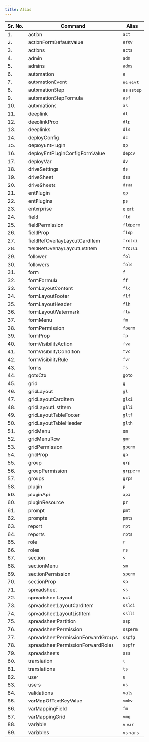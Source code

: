```yaml
---
title: Alias
---
```


| Sr. No. | Command | Alias |
| --- | --- | --- |
| 1. | action | `act`  |
| 2. | actionFormDefaultValue | `afdv`  |
| 3. | actions | `acts`  |
| 4. | admin | `adm`  |
| 5. | admins | `adms`  |
| 6. | automation | `a`  |
| 7. | automationEvent | `ae` `aevt`  |
| 8. | automationStep | `as` `astep`  |
| 9. | automationStepFormula | `asf`  |
| 10. | automations | `as`  |
| 11. | deeplink | `dl`  |
| 12. | deeplinkProp | `dlp`  |
| 13. | deeplinks | `dls`  |
| 14. | deployConfig | `dc`  |
| 15. | deployEntPlugin | `dp`  |
| 16. | deployEntPluginConfigFormValue | `depcv`  |
| 17. | deployVar | `dv`  |
| 18. | driveSettings | `ds`  |
| 19. | driveSheet | `dss`  |
| 20. | driveSheets | `dsss`  |
| 21. | entPlugin | `ep`  |
| 22. | entPlugins | `ps`  |
| 23. | enterprise | `e` `ent`  |
| 24. | field | `fld`  |
| 25. | fieldPermission | `fldperm`  |
| 26. | fieldProp | `fldp`  |
| 27. | fieldRefOverlayLayoutCardItem | `frolci`  |
| 28. | fieldRefOverlayLayoutListItem | `frolli`  |
| 29. | follower | `fol`  |
| 30. | followers | `fols`  |
| 31. | form | `f`  |
| 32. | formFormula | `ff`  |
| 33. | formLayoutContent | `flc`  |
| 34. | formLayoutFooter | `flf`  |
| 35. | formLayoutHeader | `flh`  |
| 36. | formLayoutWatermark | `flw`  |
| 37. | formMenu | `fm`  |
| 38. | formPermission | `fperm`  |
| 39. | formProp | `fp`  |
| 40. | formVisibilityAction | `fva`  |
| 41. | formVisibilityCondition | `fvc`  |
| 42. | formVisibilityRule | `fvr`  |
| 43. | forms | `fs`  |
| 44. | gotoCtx | `goto`  |
| 45. | grid | `g`  |
| 46. | gridLayout | `gl`  |
| 47. | gridLayoutCardItem | `glci`  |
| 48. | gridLayoutListItem | `glli`  |
| 49. | gridLayoutTableFooter | `gltf`  |
| 50. | gridLayoutTableHeader | `glth`  |
| 51. | gridMenu | `gm`  |
| 52. | gridMenuRow | `gmr`  |
| 53. | gridPermission | `gperm`  |
| 54. | gridProp | `gp`  |
| 55. | group | `grp`  |
| 56. | groupPermission | `grpperm`  |
| 57. | groups | `grps`  |
| 58. | plugin | `p`  |
| 59. | pluginApi | `api`  |
| 60. | pluginResource | `pr`  |
| 61. | prompt | `pmt`  |
| 62. | prompts | `pmts`  |
| 63. | report | `rpt`  |
| 64. | reports | `rpts`  |
| 65. | role | `r`  |
| 66. | roles | `rs`  |
| 67. | section | `s`  |
| 68. | sectionMenu | `sm`  |
| 69. | sectionPermission | `sperm`  |
| 70. | sectionProp | `sp`  |
| 71. | spreadsheet | `ss`  |
| 72. | spreadsheetLayout | `ssl`  |
| 73. | spreadsheetLayoutCardItem | `sslci`  |
| 74. | spreadsheetLayoutListItem | `sslli`  |
| 75. | spreadsheetPartition | `ssp`  |
| 76. | spreadsheetPermission | `ssperm`  |
| 77. | spreadsheetPermissionForwardGroups | `sspfg`  |
| 78. | spreadsheetPermissionForwardRoles | `sspfr`  |
| 79. | spreadsheets | `sss`  |
| 80. | translation | `t`  |
| 81. | translations | `ts`  |
| 82. | user | `u`  |
| 83. | users | `us`  |
| 84. | validations | `vals`  |
| 85. | varMapOfTextKeyValue | `vmkv`  |
| 86. | varMappingField | `fm`  |
| 87. | varMappingGrid | `vmg`  |
| 88. | variable | `v` `var`  |
| 89. | variables | `vs` `vars`  |
